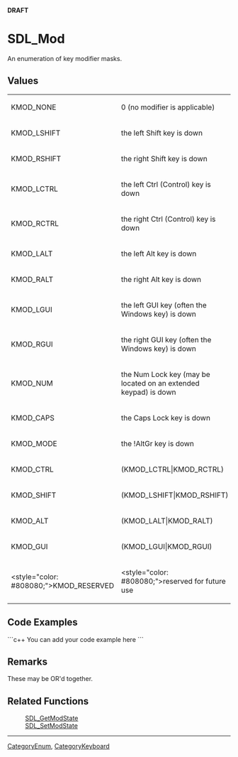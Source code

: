 <!-- # page was renamed from SDL_Keymod -->
<!-- pragma section-numbers off -->
<!-- pragma disable-camelcase -->
'''DRAFT'''

= SDL_Mod =
An enumeration of key modifier masks.


== Values ==
{|
|KMOD_NONE
|0 (no modifier is applicable)
|-
|KMOD_LSHIFT
|the left Shift key is down
|-
|KMOD_RSHIFT
|the right Shift key is down
|-
|KMOD_LCTRL
|the left Ctrl (Control) key is down
|-
|KMOD_RCTRL
|the right Ctrl (Control) key is down
|-
|KMOD_LALT
|the left Alt key is down
|-
|KMOD_RALT
|the right Alt key is down
|-
|KMOD_LGUI
|the left GUI key (often the Windows key) is down
|-
|KMOD_RGUI
|the right GUI key (often the Windows key) is down
|-
|KMOD_NUM
|the Num Lock key (may be located on an extended keypad) is down
|-
|KMOD_CAPS
|the Caps Lock key is down
|-
|KMOD_MODE
|the !AltGr key is down
|-
|KMOD_CTRL
|(KMOD_LCTRL|KMOD_RCTRL)
|-
|KMOD_SHIFT
|(KMOD_LSHIFT|KMOD_RSHIFT)
|-
|KMOD_ALT
|(KMOD_LALT|KMOD_RALT)
|-
|KMOD_GUI
|(KMOD_LGUI|KMOD_RGUI)
|-
|<style="color: #808080;">KMOD_RESERVED
|<style="color: #808080;">reserved for future use
|}

== Code Examples ==
```c++
You can add your code example here
```

== Remarks ==
These may be OR'd together.

== Related Functions ==
:[[SDL_GetModState]]
:[[SDL_SetModState]]

----
[[CategoryEnum]], [[CategoryKeyboard]]
